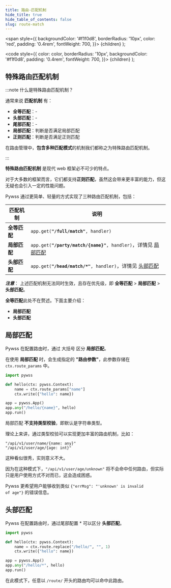 ```yaml
---
title: 路由-匹配机制
hide_title: true
hide_table_of_contents: false
slug: route-match
---
```


  <span
    style={{
      backgroundColor: '#f1f0d8',
      borderRadius: '10px',
      color: 'red',
      padding: '0.4rem',
      fontWeight: 700,
    }}>
    {children}
  </span>
);

  <code
    style={{
      color: color,
      borderRadius: '10px',
      backgroundColor: '#f1f0d8',
      padding: '0.4rem',
      fontWeight: 700,
    }}>
    {children}
  </code>
);


## 特殊路由匹配机制

:::note 什么是特殊路由匹配机制？

通常来说 **匹配机制** 有：
- **全等匹配**：-
- **头部匹配**：-
- **尾部匹配**：-
- **局部匹配**：判断是否满足局部匹配
- **正则匹配**：判断是否满足正则匹配

在路由管理中，**包含多种匹配模式**的机制我们都称之为特殊路由匹配机制。

:::

**特殊路由匹配机制** 是现代 web 框架必不可少的特点。

对于大多数的框架而言，它们都支持**正则匹配**，虽然这会带来更丰富的能力，但这无疑也会引入一定的性能问题。

Pywss 通过更简单、轻量的方式实现了三种路由匹配机制，包括：

|匹配机制|说明|
|---|---|
|**全等匹配**|<code>app.get(<b>"/full/match"</b>, handler)</code>|
|**局部匹配**|<code>app.get(<b>"/party/match/{name}"</b>, handler)</code>，详情见 [局部匹配](#局部匹配)|
|**头部匹配**|<code>app.get(<b>"/head/match/*"</b>, handler)</code>，详情见 [头部匹配](#头部匹配)|

**_注意_**：
上述匹配机制无法同时生效，且存在优先级，即 **全等匹配** > **局部匹配** > **头部匹配**。

**全等匹配**此处不在赘述。下面主要介绍：
- **局部匹配**
- **头部匹配**

## 局部匹配
Pywss 在配置路由时，通过 <Highlight>大括号</Highlight> 区分 **局部匹配**。

在使用 **局部匹配** 时，会生成指定的 **"路由参数"**，此参数存储在 `ctx.route_params` 中。

```python title="获取路由参数" showLineNumbers
import pywss

def hello(ctx: pywss.Context):
    name = ctx.route_params["name"]
    ctx.write({"hello": name})

app = pywss.App()
app.any("/hello/{name}", hello)
app.run()
```

局部匹配 **不支持类型校验**，即默认是字符串类型。

理论上来讲，通过类型校验可以实现更加丰富的路由机制，比如：

```text title="路由类型校验" showLineNumbers
"/api/v1/user/name/{name: any}"
"/api/v1/user/age/{age: int}"
```

这种看似很秀，实则意义不大。

因为在这种模式下，`"/api/v1/user/age/unknown"` 将不会命中任何路由，但实际只是用户使用方式不对而已，这会造成困惑。

Pywss 更希望用户能够收到类似 <Code>{"errMsg": "'unknown' is invalid of age"}</Code> 的错误信息。

## 头部匹配
Pywss 在配置路由时，通过尾部配置 <Highlight>*</Highlight> 可以区分 **头部匹配**。

```python title="头部匹配" showLineNumbers
import pywss

def hello(ctx: pywss.Context):
    name = ctx.route.replace("/hello/", "", 1)
    ctx.write({"hello": name})

app = pywss.App()
app.any("/hello/*", hello)
app.run()
```
在此模式下，任意以 `/route/` 开头的路由均可以命中此路由。
